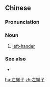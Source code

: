 ==Chinese==
{{zh-forms}}

===Pronunciation===
{{zh-pron
|m=zuǒpiězǐ
|c=zo2 pit3 zi2
|cat=n
}}

===Noun===
{{zh-noun}}

# [[left-hander]]

===See also===
* {{zh-l|右撇子}}

[[hu:左撇子]]
[[zh:左撇子]]